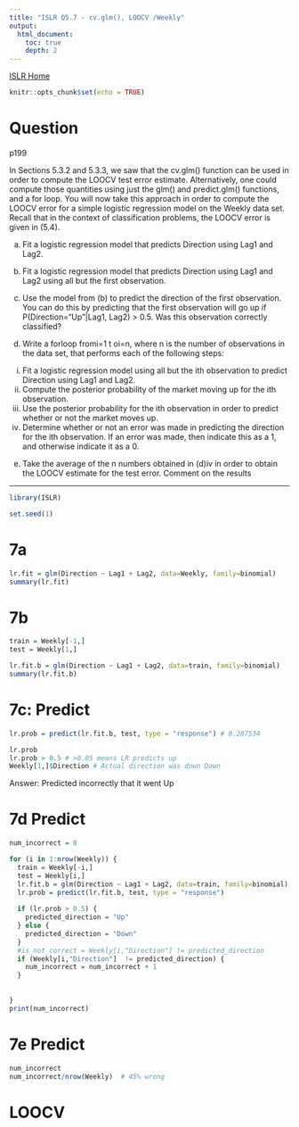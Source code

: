 ```yaml
---
title: "ISLR Q5.7 - cv.glm(), LOOCV /Weekly"
output:
  html_document:
    toc: true
    depth: 2      
---
```

[ISLR Home](../index.html)

```r
knitr::opts_chunk$set(echo = TRUE)
```

# Question

p199

In Sections 5.3.2 and 5.3.3, we saw that the cv.glm() function can be used in order to compute the LOOCV test error estimate. Alternatively, one could compute those quantities using just the glm() and predict.glm() functions, and a for loop. You will now take this approach in order to compute the LOOCV error for a simple logistic regression model on the Weekly data set. Recall that in the context of classification problems, the LOOCV error is given in (5.4).

(a) Fit a logistic regression model that predicts Direction using Lag1 and Lag2.

(b) Fit a logistic regression model that predicts Direction using Lag1 and Lag2 using all but the first observation.

(c) Use the model from (b) to predict the direction of the first observation. You can do this by predicting that the first observation will go up if P(Direction="Up"|Lag1, Lag2) > 0.5. Was this observation correctly classified?

(d) Write a forloop fromi=1 t oi=n, where n is the number of observations in the data set, that performs each of the following steps:
 i. Fit a logistic regression model using all but the ith observation to predict Direction using Lag1 and Lag2.
 ii. Compute the posterior probability of the market moving up for the ith observation.
 iii. Use the posterior probability for the ith observation in order to predict whether or not the market moves up.
 iv. Determine whether or not an error was made in predicting the direction for the ith observation. If an error was made, then indicate this as a 1, and otherwise indicate it as a 0.

(e) Take the average of the n numbers obtained in (d)iv in order to obtain the LOOCV estimate for the test error. Comment on the results

***

```r
library(ISLR)
```

```r
set.seed(1)
```


# 7a

```r
lr.fit = glm(Direction ~ Lag1 + Lag2, data=Weekly, family=binomial)
summary(lr.fit)
```

# 7b

```r
train = Weekly[-1,]
test = Weekly[1,]

lr.fit.b = glm(Direction ~ Lag1 + Lag2, data=train, family=binomial)
summary(lr.fit.b)
```

# 7c: Predict

```r
lr.prob = predict(lr.fit.b, test, type = "response") # 0.287534

lr.prob
lr.prob > 0.5 # >0.05 means LR predicts up
Weekly[1,]$Direction # Actual direction was down Down
```

Answer: Predicted incorrectly that it went Up

# 7d Predict

```r
num_incorrect = 0

for (i in 1:nrow(Weekly)) {
  train = Weekly[-i,]
  test = Weekly[i,]
  lr.fit.b = glm(Direction ~ Lag1 + Lag2, data=train, family=binomial)
  lr.prob = predict(lr.fit.b, test, type = "response")
  
  if (lr.prob > 0.5) {
    predicted_direction = "Up"
  } else {
    predicted_direction = "Down"
  }
  #is_not_correct = Weekly[i,"Direction"] != predicted_direction
  if (Weekly[i,"Direction"]  != predicted_direction) {
    num_incorrect = num_incorrect + 1
  }
  
  
}
print(num_incorrect)
```


# 7e Predict

```r
num_incorrect
num_incorrect/nrow(Weekly)  # 45% wrong
```



# LOOCV

